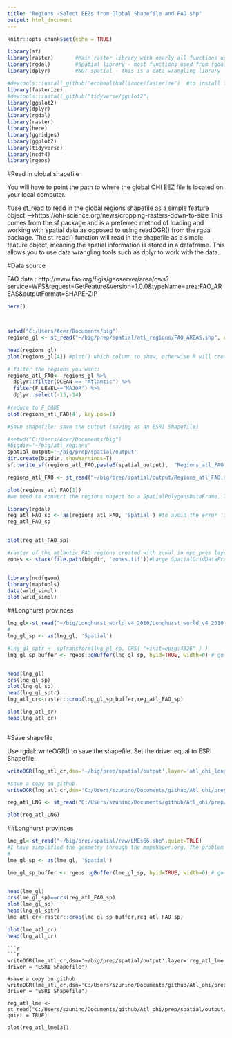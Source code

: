 ```yaml
---
title: "Regions -Select EEZs from Global Shapefile and FAO shp"
output: html_document
---
```


```r

knitr::opts_chunk$set(echo = TRUE)

library(sf)
library(raster)       #Main raster library with nearly all functions used in this analysis
library(rgdal)        #Spatial library - most functions used from rgdal are for vectors (shapefiles)
library(dplyr)        #NOT spatial - this is a data wrangling library

#devtools::install_github("ecohealthalliance/fasterize")  #to install fasterize you need to run this line
library(fasterize)
#devtools::install_github("tidyverse/ggplot2")
library(ggplot2)
library(dplyr)
library(rgdal)
library(raster)
library(here)
library(ggridges)
library(ggplot2)
library(tidyverse)
library(ncdf4)
library(rgeos)
```


#Read in global shapefile

You will have to point the path to where the global OHI EEZ file is located on your local computer.

#use st_read to read in the global regions shapefile as a simple feature object -->https://ohi-science.org/news/cropping-rasters-down-to-size 
This comes from the sf package and is a preferred method of loading and working with spatial data as opposed to using readOGR() from the rgdal package. The st_read() function will read in the shapefile as a simple feature object, meaning the spatial information is stored in a dataframe. This allows you to use data wrangling tools such as dplyr to work with the data.

#Data source

FAO data : http://www.fao.org/figis/geoserver/area/ows?service=WFS&request=GetFeature&version=1.0.0&typeName=area:FAO_AREAS&outputFormat=SHAPE-ZIP

```r
here()



setwd("C:/Users/Acer/Documents/big")
regions_gl <- st_read("~/big/prep/spatial/atl_regions/FAO_AREAS.shp", quiet = TRUE)

head(regions_gl)
plot(regions_gl[4]) #plot() which column to show, otherwise R will create a plot for every column, which we do not need

# filter the regions you want:
regions_atl_FAO<- regions_gl %>% 
  dplyr::filter(OCEAN == "Atlantic") %>% 
  filter(F_LEVEL=="MAJOR") %>% 
  dplyr::select(-13,-14) 
  
#reduce to F_CODE
plot(regions_atl_FAO[4], key.pos=1)
```
```r
 
#Save shapefile: save the output (saving as an ESRI Shapefile)

#setwd("C:/Users/Acer/Documents/big")
#bigdir='~/big/atl_regions' 
spatial_output='~/big/prep/spatial/output' 
dir.create(bigdir, showWarnings=T)
sf::write_sf(regions_atl_FAO,paste0(spatial_output),  "Regions_atl_FAO.shp", driver = "ESRI Shapefile")#if you want to re-run, delete the file in the folder

regions_atl_FAO <- st_read("~/big/prep/spatial/output/Regions_atl_FAO.shp", quiet = TRUE)

plot(regions_atl_FAO[1])
#we need to convert the regions object to a SpatialPolygonsDataFrame. This is done using as(). You pass your simple feature object - regions - to as() and tell it to convert to a Spatial object. This returns the same polygons but as a SpatialPolygonsDataFrame.

library(rgdal)
reg_atl_FAO_sp <- as(regions_atl_FAO, 'Spatial') #to avoid the error 'invalid multibyte string' delete the special chr (french and spanish name)
reg_atl_FAO_sp


plot(reg_atl_FAO_sp)
```

```r

#raster of the atlantic FAO regions created with zonal in npp_pres layer
zones <- stack(file.path(bigdir, 'zones.tif'))#Large SpatialGridDataFrame


library(ncdfgeom)
library(maptools)
data(wrld_simpl)
plot(wrld_simpl)

```
##Longhurst provinces
```r
lng_gl<-st_read("~/big/Longhurst_world_v4_2010/Longhurst_world_v4_2010.shp",quiet=TRUE)#I have simplified the geometry through the mapshaper.org. The problem lies in some polygons of the baltic sea.
#
lng_gl_sp <- as(lng_gl, 'Spatial')

#lng_gl_sptr <- spTransform(lng_gl_sp, CRS( "+init=epsg:4326" ) ) 
lng_gl_sp_buffer <- rgeos::gBuffer(lng_gl_sp, byid=TRUE, width=0) # go in to solve topology problems


head(lng_gl)
crs(lng_gl_sp)
plot(lng_gl_sp)
head(lng_gl_sptr)
lng_atl_cr<-raster::crop(lng_gl_sp_buffer,reg_atl_FAO_sp)

plot(lng_atl_cr)
head(lng_atl_cr)



```



#Save shapefile

Use rgdal::writeOGR() to save the shapefile. Set the driver equal to ESRI Shapefile.

```r
writeOGR(lng_atl_cr,dsn='~/big/prep/spatial/output',layer='atl_ohi_longhurst', driver = "ESRI Shapefile")

#save a copy on github
writeOGR(lng_atl_cr,dsn='C:/Users/szunino/Documents/github/Atl_ohi/prep/spatial/output',layer='reg_atl_LNG', driver = "ESRI Shapefile")

reg_atl_LNG <- st_read("C:/Users/szunino/Documents/github/Atl_ohi/prep/spatial/output/atl_ohi_longhurst.shp", quiet = TRUE)

plot(reg_atl_LNG)
```


##Longhurst provinces

```r

lme_gl<-st_read("~/big/prep/spatial/raw/LMEs66.shp",quiet=TRUE)
#I have simplified the geometry through the mapshaper.org. The problem lies in some polygons of the baltic sea.
#
lme_gl_sp <- as(lme_gl, 'Spatial')

lme_gl_sp_buffer <- rgeos::gBuffer(lme_gl_sp, byid=TRUE, width=0) # go in to solve topology problems


head(lme_gl)
crs(lme_gl_sp)==crs(reg_atl_FAO_sp)
plot(lme_gl_sp)
head(lng_gl_sptr)
lme_atl_cr<-raster::crop(lme_gl_sp_buffer,reg_atl_FAO_sp)

plot(lme_atl_cr)
head(lng_atl_cr)

```

```
```r
```r
writeOGR(lme_atl_cr,dsn='~/big/prep/spatial/output',layer='reg_atl_lme', driver = "ESRI Shapefile")

#save a copy on github
writeOGR(lme_atl_cr,dsn='C:/Users/szunino/Documents/github/Atl_ohi/prep/spatial/output',layer='reg_atl_lme', driver = "ESRI Shapefile")

reg_atl_lme <- st_read("C:/Users/szunino/Documents/github/Atl_ohi/prep/spatial/output/reg_atl_lme.shp", quiet = TRUE)

plot(reg_atl_lme[3])
```

